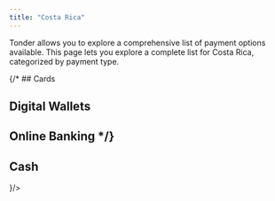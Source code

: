 ```yaml
---
title: "Costa Rica"
---
```


Tonder allows you to explore a comprehensive list of payment options available. This page lets you explore a complete list for Costa Rica, categorized by payment type. 

{/* ## Cards

## Digital Wallets

## Online Banking */}

## Cash

<CardGroup cols={4}>
  <Card title="Paysera" icon={
    <svg xmlns="http://www.w3.org/2000/svg" width="48" height="32" fill="none"><path d="M0 3a3 3 0 0 1 3-3h42a3 3 0 0 1 3 3v26a3 3 0 0 1-3 3H3a3 3 0 0 1-3-3V3z" fill="#EFEFEF"/><path fill-rule="evenodd" clip-rule="evenodd" d="M45 1H3a2 2 0 0 0-2 2v26a2 2 0 0 0 2 2h42a2 2 0 0 0 2-2V3a2 2 0 0 0-2-2zM3 0a3 3 0 0 0-3 3v26a3 3 0 0 0 3 3h42a3 3 0 0 0 3-3V3a3 3 0 0 0-3-3H3z" fill="#000" fill-opacity=".1"/><path d="M29.778 12c-1.359.147-2.724.326-4.044.747-.672.213-1.324.471-1.83.992-.057.058-.111.118-.158.183-.392.535-.389.918.093 1.37.392.367.847.668 1.266 1.008.443.361.91.702 1.307 1.109.607.621.568 1.328-.045 1.946-.428.431-.97.663-1.536.837-1.007.31-2.047.442-3.095.49-.975.045-1.95.056-2.737.077 1.034-.14 2.258-.27 3.466-.486.61-.11 1.201-.355 1.785-.578.333-.127.612-.36.801-.677.2-.334.195-.572-.068-.86a5.93 5.93 0 0 0-.643-.582c-.445-.362-.9-.71-1.347-1.067a4.143 4.143 0 0 1-.337-.313c-.79-.792-.833-1.5-.018-2.437.519-.596 1.24-.886 1.978-1.117 1.27-.398 2.581-.544 3.906-.587.42-.014.837-.036 1.256-.055z" fill="#F47924"/><path d="M13.676 15.972c.115-.664-.126-1.057-.79-1.104-.68-.048-1.367-.004-2.05.02-.246.01-.405.162-.403.426.001.162-.075.214-.224.204-.096-.005-.193 0-.29 0-.35 0-.374-.026-.35-.369.038-.53.284-.845.83-.95a8.416 8.416 0 0 1 3.078-.014c.66.116 1.004.554 1.023 1.22.025.887.025 1.773.045 2.66.004.204-.078.276-.274.257a1.45 1.45 0 0 0-.29 0c-.175.019-.303-.019-.303-.26-.52.347-1.082.311-1.635.308a24.295 24.295 0 0 1-1.595-.053c-.682-.05-1.044-.454-1.058-1.137l-.001-.073c-.007-.94.309-1.294 1.256-1.326a35.593 35.593 0 0 1 2.32.01c.231.008.461.114.71.18zM11.96 17.64c.376-.023.779-.036 1.178-.076.365-.036.524-.21.516-.514-.007-.264-.153-.428-.488-.467-.43-.05-.865-.084-1.299-.088a9.351 9.351 0 0 0-1.204.068c-.303.037-.422.233-.398.553.022.29.158.43.463.451.4.03.803.047 1.232.071v.002z" fill="#146C9C"/><path d="M43.92 15.995c.18-.532-.088-1.03-.624-1.118a7.254 7.254 0 0 0-2.19-.004c-.258.036-.422.168-.437.432-.01.18-.101.216-.252.204-.072-.005-.145 0-.218 0-.386 0-.433-.055-.373-.437.07-.455.326-.75.779-.847 1.029-.222 2.068-.208 3.097-.034.692.116 1.056.6 1.063 1.298.01.862-.001 1.725.005 2.587.002.179-.058.255-.237.238a1.404 1.404 0 0 0-.266 0c-.173.017-.307-.017-.322-.193-.325.075-.64.205-.956.209-.827.01-1.659.004-2.482-.07-.557-.051-.83-.443-.84-1.008-.003-.217-.013-.439.024-.65.085-.48.36-.76.958-.79.907-.045 1.819-.006 2.728.019.177.004.35.104.54.164h.002zm-1.691 1.654c.385-.024.804-.033 1.218-.084.325-.04.483-.238.477-.508-.007-.263-.165-.429-.481-.482a3.742 3.742 0 0 0-.622-.067c-.627 0-1.255-.001-1.88.038-.329.02-.451.227-.433.577.014.279.155.428.46.453.409.032.818.048 1.26.073zM30.98 16.447c-.645 0-1.29.008-1.936-.004-.235-.005-.288.086-.26.301.063.483.279.782.746.811.746.048 1.495.038 2.243.02.309-.007.551-.16.601-.518.008-.06.123-.126.202-.151.08-.026.175-.007.264-.007.38 0 .424.046.347.421-.099.483-.408.771-.877.897-.76.204-1.535.152-2.308.128a5.75 5.75 0 0 1-.696-.075c-.8-.123-1.224-.487-1.331-1.273a5.85 5.85 0 0 1 0-1.557c.105-.772.518-1.166 1.301-1.277a8.378 8.378 0 0 1 2.647.02c.765.135 1.227.682 1.271 1.455.01.177.02.354.042.53.026.197-.043.282-.248.28-.67-.006-1.339-.003-2.008-.003v.002zm-2.158-.746c.02.009.042.027.064.027 1.104.004 2.208.006 3.311.008.137 0 .152-.077.132-.194-.061-.35-.272-.61-.684-.642-.663-.053-1.332-.038-2-.04-.117 0-.238.04-.35.08-.316.114-.49.402-.473.76z" fill="#F47924"/><path d="M3.805 18.075v1.378c0 .317-.001.32-.321.317-.562-.005-.479.073-.48-.491-.005-1.612-.002-3.225-.002-4.836 0-.209.107-.313.322-.314.049 0 .098.005.145 0 .204-.023.371.004.36.255 1.088-.466 2.203-.347 3.307-.198.64.087 1.05.5 1.182 1.15.116.567.124 1.138.005 1.704-.16.759-.609 1.203-1.387 1.26-.76.057-1.528.04-2.292.014-.268-.01-.532-.147-.84-.239h.001zm1.886-3.264c-.37.024-.724.034-1.076.073-.454.05-.722.289-.76.736-.036.413-.032.835.007 1.248.031.346.24.592.606.66.783.147 1.57.132 2.354.015.354-.053.568-.278.642-.635a3.31 3.31 0 0 0 .006-1.34c-.087-.428-.299-.626-.733-.68-.35-.043-.705-.053-1.045-.077h-.001zM18.007 17.56l.547-1.05c.37-.716.744-1.43 1.103-2.151.09-.18.198-.253.393-.232.128.013.258 0 .387.002.279.003.297.029.17.271-.259.5-.52 1-.784 1.499-.48.904-.953 1.81-1.447 2.708-.135.243-.311.473-.505.672-.37.382-.865.44-1.365.439-.677-.003-.575.105-.57-.622 0-.054.107-.145.173-.153.198-.022.402-.004.602-.018.41-.029.608-.168.805-.536-.757-1.338-1.51-2.669-2.261-4.002-.115-.203-.08-.25.152-.258.441-.014.768.17.98.551l1.46 2.618c.039.07.082.136.16.262z" fill="#146C9C"/><path d="M35.212 14.432c.855-.506 1.763-.377 2.652-.268.54.066.864.479.938 1.059.03.23.015.467.02.7 0 .025.004.056-.01.072-.18.214-.419.066-.629.098-.143.022-.166-.088-.17-.205-.007-.177-.02-.353-.035-.53-.02-.257-.158-.43-.41-.472-.61-.104-1.22-.107-1.822.055a.597.597 0 0 0-.456.457c-.052.234-.1.475-.106.713a52.285 52.285 0 0 0-.002 1.936c.002.196-.055.274-.262.27-.644-.017-.571.075-.572-.566-.002-1.097-.001-2.194 0-3.292 0-.316.006-.32.33-.321h.17c.198 0 .319.099.364.294z" fill="#F47924"/></svg>
  }/>
  <Card title="Puntos Hey" icon=""/>
</CardGroup>
